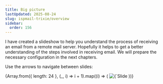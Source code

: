 ```yaml
---
title: Big picture
lastUpdated: 2025-08-24
slug: ispmail-trixie/overview
sidebar:
  order: 156
---
```



I have created a slideshow to help you understand the process of receiving an email from a remote mail server. Hopefully
it helps to get a better understanding of the steps involved in receiving email. We will prepare the necessary
configuration in the next chapters.

Use the arrows to navigate between slides:

<Splide>
  {Array.from({ length: 24 }, (_, i) => i + 1).map((i) => (
    <SplideSlide key={i}>
      <img src={`/big-picture-receive/${String(i).padStart(2, "0")}.svg`} alt={`Slide ${i}`} />
    </SplideSlide>
  ))}
</Splide>
